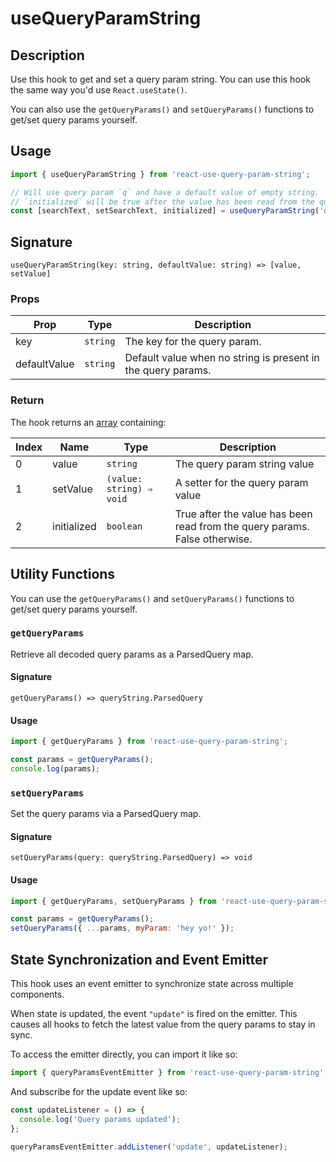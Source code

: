 
<Meta title="Hooks/useQueryParamString" />

<h1>useQueryParamString</h1>

## Description

Use this hook to get and set a query param string. You can use this hook the same way you'd use `React.useState()`.

You can also use the `getQueryParams()` and `setQueryParams()` functions to get/set query params yourself.

## Usage

```jsx
import { useQueryParamString } from 'react-use-query-param-string';
```

```jsx
// Will use query param `q` and have a default value of empty string.
// `initialized` will be true after the value has been read from the query params.
const [searchText, setSearchText, initialized] = useQueryParamString('q', '');
```

## Signature

`useQueryParamString(key: string, defaultValue: string) => [value, setValue]`

### Props

| Prop         | Type     | Description                                                  |
| ------------ | -------- | ------------------------------------------------------------ |
| key          | `string` | The key for the query param.                                 |
| defaultValue | `string` | Default value when no string is present in the query params. |

### Return

The hook returns an [array](https://developer.mozilla.org/en-US/docs/Web/JavaScript/Reference/Global_Objects/Array) containing:

| Index | Name        | Type                     | Description                                                                |
| ----- | ----------- | ------------------------ | -------------------------------------------------------------------------- |
| 0     | value       | `string`                 | The query param string value                                               |
| 1     | setValue    | `(value: string) ⇒ void` | A setter for the query param value                                         |
| 2     | initialized | `boolean`                | True after the value has been read from the query params. False otherwise. |

## Utility Functions

You can use the `getQueryParams()` and `setQueryParams()` functions to get/set query params yourself.

### `getQueryParams`

Retrieve all decoded query params as a ParsedQuery map.

#### Signature

`getQueryParams() => queryString.ParsedQuery`

#### Usage

```jsx
import { getQueryParams } from 'react-use-query-param-string';
```

```jsx
const params = getQueryParams();
console.log(params);
```

### `setQueryParams`

Set the query params via a ParsedQuery map.

#### Signature

`setQueryParams(query: queryString.ParsedQuery) => void`

#### Usage

```jsx
import { getQueryParams, setQueryParams } from 'react-use-query-param-string';
```

```jsx
const params = getQueryParams();
setQueryParams({ ...params, myParam: 'hey yo!' });
```

## State Synchronization and Event Emitter

This hook uses an event emitter to synchronize state across multiple components.

When state is updated, the event `"update"` is fired on the emitter. This causes all hooks to fetch the latest value from the query params to stay in sync.

To access the emitter directly, you can import it like so:

```jsx
import { queryParamsEventEmitter } from 'react-use-query-param-string';
```

And subscribe for the update event like so:

```jsx
const updateListener = () => {
  console.log('Query params updated');
};

queryParamsEventEmitter.addListener('update', updateListener);
```
